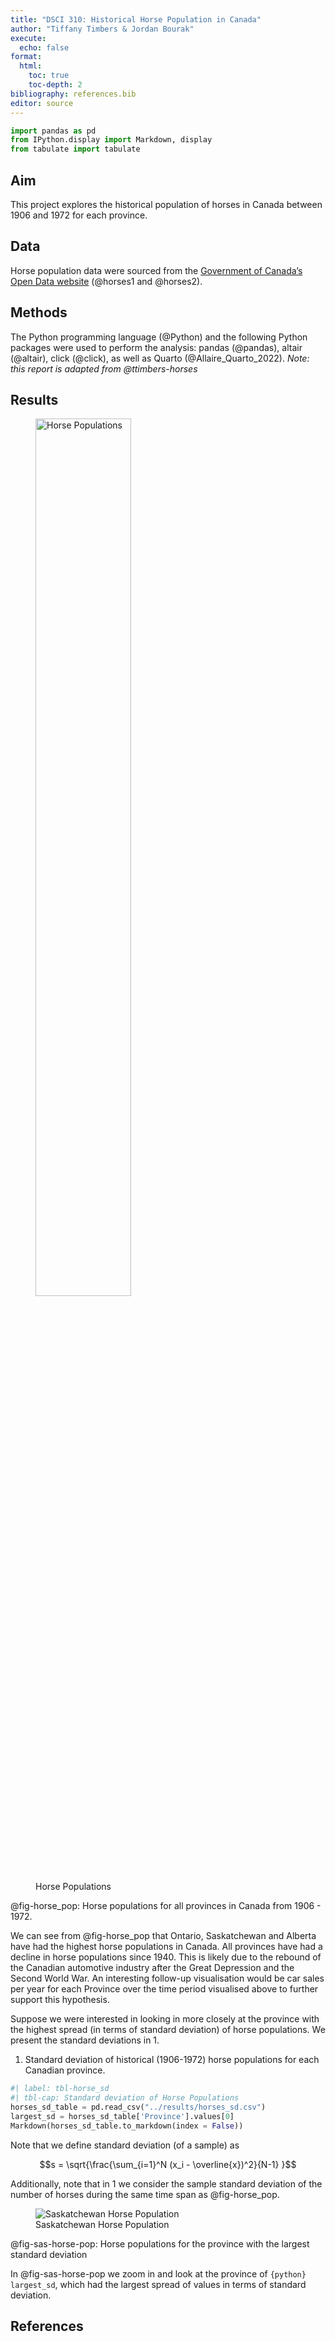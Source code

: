 ```yaml
---
title: "DSCI 310: Historical Horse Population in Canada"
author: "Tiffany Timbers & Jordan Bourak"
execute:
  echo: false
format: 
  html:
    toc: true
    toc-depth: 2
bibliography: references.bib
editor: source
---
```


```python
import pandas as pd
from IPython.display import Markdown, display
from tabulate import tabulate
```

## Aim

This project explores the historical population of horses in Canada 
between 1906 and 1972 for each province.

## Data

Horse population data were sourced from the 
[Government of Canada's Open Data website](http://open.canada.ca/en/open-data) 
(@horses1 and @horses2).

## Methods

The Python programming language (@Python)
and the following Python packages were used to perform the analysis: 
pandas (@pandas), altair (@altair), click (@click), 
as well as Quarto (@Allaire_Quarto_2022). 
*Note: this report is adapted from @ttimbers-horses* 

## Results

![Horse Populations](../results/horse_pops_plot.png){#fig-horse_pop width=60% height=60%}

@fig-horse_pop: Horse populations for all provinces in Canada from 1906 - 1972.

We can see from @fig-horse_pop that Ontario, Saskatchewan and Alberta 
have had the highest horse populations in Canada. 
All provinces have had a decline in horse populations since 1940. 
This is likely due to the rebound of the Canadian automotive industry 
after the Great Depression and the Second World War. 
An interesting follow-up visualisation would be car sales per year 
for each Province over the time period visualised above 
to further support this hypothesis.

Suppose we were interested in looking in more closely at the province 
with the highest spread (in terms of standard deviation) of horse populations. 
We present the standard deviations in @tbl-horse_sd.

@tbl-horse_sd. Standard deviation of historical (1906-1972) horse populations for each Canadian province.

```python
#| label: tbl-horse_sd
#| tbl-cap: Standard deviation of Horse Populations
horses_sd_table = pd.read_csv("../results/horses_sd.csv")
largest_sd = horses_sd_table['Province'].values[0]
Markdown(horses_sd_table.to_markdown(index = False))
```

Note that we define standard deviation (of a sample) as

$$s = \sqrt{\frac{\sum_{i=1}^N (x_i - \overline{x})^2}{N-1} }$$

Additionally, note that in @tbl-horse_sd we consider the sample standard deviation of the number of horses during the same time span as @fig-horse_pop.

![Saskatchewan Horse Population](../results/horse_pops_plot_largest_sd.png)

@fig-sas-horse-pop: Horse populations for the province with the largest standard deviation

In @fig-sas-horse-pop we zoom in and look at the province of `{python} largest_sd`, which had the largest spread of values in terms of standard deviation.

## References